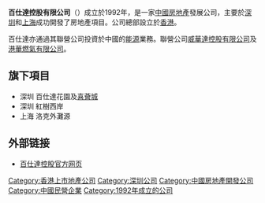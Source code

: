 '''百仕達控股有限公司'''（{{sehk|1168}}）成立於1992年，是一家[[中國|中國]][[房地產|房地產]]發展公司，主要於[[深圳|深圳]]和[[上海|上海]]成功開發了房地產項目。公司總部設立於[[香港|香港]]。

百仕達亦通過其聯營公司投資於中國的[[能源|能源]]業務。聯營公司[[威華達控股有限公司|威華達控股有限公司]]及[[港華燃氣有限公司|港華燃氣有限公司]]。

==旗下項目==
*深圳 百仕達花園及[[喜薈城|喜薈城]]
*深圳 紅樹西岸
*上海 洛克外灘源

==外部链接==
*[http://www.sinolinkhk.com/  百仕達控股官方网页] {{Wayback|url=http://www.sinolinkhk.com/ |date=20200730164634 }}

[[Category:香港上市地產公司|Category:香港上市地產公司]]
[[Category:深圳公司|Category:深圳公司]]
[[Category:中國房地產開發公司|Category:中國房地產開發公司]]
[[Category:中國民營企業|Category:中國民營企業]]
[[Category:1992年成立的公司|Category:1992年成立的公司]]